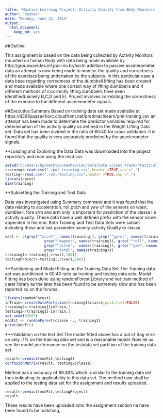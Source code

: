 ```yaml
---
title: 'Machine Learning Project: Activity Quality from Body Monitors'
author: "Keshav"
date: "Monday, June 22, 2015"
output:
  html_document:
    keep_md: yes
---
```


##Outline

This assignment is based on the data being collected by Activity Monitors mounted on human Body with  data being made available by http://groupware.les.inf.puc-rio.br/har.In addition to passive accelerometer data an attempt is now being made to monitor the quality and correctness of the exercises being undertaken by  the subjects. In this particular case a data base regarding correctness of the dumbbell lifting has been created and made available where one correct way of lifting  dumbbells and 4 different methods of incorrectly lifting dumbbells have been identified(namely B,C,D and E). Project involves correlating the correctness of the exercise to the different accelerometer signals.

##Executive Summary
Based on training data set made available at https://d396qusza40orc.cloudfront.net/predmachlearn/pml-training.csv an attempt has been made to determine the  predictor variables  required for determination of the activity quality as defined in the Weight Lifting Data set. Data set has been divided in the ratio of 60:40 for cross validation. It is found that the quality is very accurately predicted by the accelerometer signals.

**Loading and Exploring the Data
Data was downloaded into the project repository and read using the read.csv

```r
setwd("C:/Users/hp/Desktop/Keshav/Coursera/Data Scienc Track/Practical Machine Learning/Project")
training<-read.csv("./pml-training.csv",header =TRUE,sep =",")
testing<-read.csv("./pml-testing.csv",header =TRUE,sep =",")
library(caret)
dim(training)
```

**Subsetting the Training and Test Data

Data was investigated using Summary command and it was found that the data relating to acceleration, roll,ptich and yaw of the sensors on waist, dumbbell, fore arm and arm only is important for prediction of the classe i.e activity quality. These data have a well defined prefix with the sensor name appended in the end. Both Training and Test Data Sets were subset including these and last parameter namely activity Quality or classe

```r
var1 <- c(grep("^accel", names(training)), grep("^gyros", names(training)), 
                  grep("^magnet", names(training)), grep("^roll", names(training)), 
                  grep("^pitch",  names(training)), grep("^yaw", names(training)), 
                  grep("^total", names(training)))                                                                             
training1<-training[,c(var1,160)]
testingProject<-testing[,c(var1,160)]
```

**Partitioning and Model Fitting on the Training Data Set
The Training data set  was partitioned in 60:40 ratio as training and testing data sets. Model Fitting has been done using randomForest Library and not train method of caret library as the later has been found to be extremely slow and has been reported so on the forums. 
```r
library(randomForest)
inTrain<-createDataPartition(training1$classe,p=.6,list=FALSE)
training2<-training1[inTrain,]
testing2<-training1[-inTrain,]
set.seed(33587)
modFit <- randomForest(classe ~., training2)
print(modFit)
```

***Validation on the test Set
The model fitted above has a out of Bag error on only .7% on the training data set and is a reasonable model. Now let us see the model performance on the testdata set partition of the training data set.

```r
result<-predict(modFit,testing2)
confusionMatrix(result, testing2$classe)
```
Method has a accuracy of 99.38% which is simlar to the training data set thus indicating its applicability to this data set. The method now shall be applied to the testing data set for the assignment and results uploaded.
```r
result<-predict(modFit,testingProject)
result
```
These results have been uploaded onto the assignment section na have been found to be matching,


